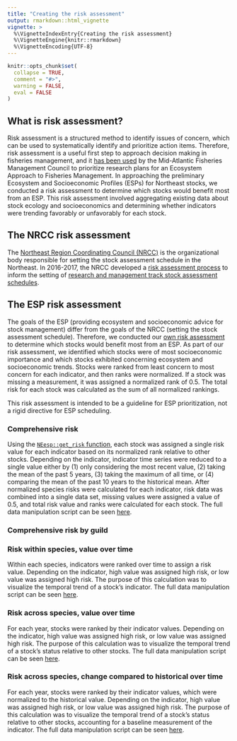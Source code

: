```yaml
---
title: "Creating the risk assessment"
output: rmarkdown::html_vignette
vignette: >
  %\VignetteIndexEntry{Creating the risk assessment}
  %\VignetteEngine{knitr::rmarkdown}
  %\VignetteEncoding{UTF-8}
---
```


```r
knitr::opts_chunk$set(
  collapse = TRUE,
  comment = "#>",
  warning = FALSE,
  eval = FALSE
)
```

## What is risk assessment?

Risk assessment is a structured method to identify issues of concern, which can be used to systematically identify and prioritize action items. Therefore, risk assessment is a useful first step to approach decision making in fisheries management, and it [has been used](https://www.frontiersin.org/articles/10.3389/fmars.2018.00442/full) by the Mid-Atlantic Fisheries Management Council to prioritize research plans for an Ecosystem Approach to Fisheries Management. In approaching the preliminary Ecosystem and Socioeconomic Profiles (ESPs) for Northeast stocks, we conducted a risk assessment to determine which stocks would benefit most from an ESP. This risk assessment involved aggregating existing data about stock ecology and socioeconomics and determining whether indicators were trending favorably or unfavorably for each stock.

## The NRCC risk assessment

The [Northeast Region Coordinating Council (NRCC)](https://www.nefmc.org/committees/northeast-regional-coordinating-council-nrcc) is the organizational body responsible for setting the stock assessment schedule in the Northeast. In 2016-2017, the NRCC developed a [risk assessment process](https://s3.amazonaws.com/nefmc.org/Stock-assessment-process-June2020.pdf) to inform the setting of [research and management track stock assessment schedules](https://www.nefmc.org/library/2020-2024-stock-assessment-schedule).

## The ESP risk assessment

The goals of the ESP (providing ecosystem and socioeconomic advice for stock management) differ from the goals of the NRCC (setting the stock assessment schedule). Therefore, we conducted our [own risk assessment](https://noaa-edab.github.io/ESP_docs/risk_ranking/plot_all_risk) to determine which stocks would benefit most from an ESP. As part of our risk assessment, we identified which stocks were of most socioeconomic importance and which stocks exhibited concerning ecosystem and socioeconomic trends. Stocks were ranked from least concern to most concern for each indicator, and then ranks were normalized. If a stock was missing a measurement, it was assigned a normalized rank of 0.5. The total risk for each stock was calculated as the sum of all normalized rankings. 

This risk assessment is intended to be a guideline for ESP prioritization, not a rigid directive for ESP scheduling.

### Comprehensive risk

Using the [`NEesp::get_risk` function](https://noaa-edab.github.io/NEesp/reference/index.html#section-risk-data-suite-of-functions), each stock was assigned a single risk value for each indicator based on its normalized rank relative to other stocks. Depending on the indicator, indicator time series were reduced to a single value either by (1) only considering the most recent value, (2) taking the mean of the past 5 years, (3) taking the maximum of all time, or (4) comparing the mean of the past 10 years to the historical mean. After normalized species risks were calculated for each indicator, risk data was combined into a single data set, missing values were assigned a value of 0.5, and total risk value and ranks were calculated for each stock. The full data manipulation script can be seen [here](https://github.com/NOAA-EDAB/NEesp/blob/main/data-raw/scripts/create_risk_rankings/calculate_comprehensive_risk.R). 

### Comprehensive risk by guild

### Risk within species, value over time

Within each species, indicators were ranked over time to assign a risk value. Depending on the indicator, high value was assigned high risk, or low value was assigned high risk. The purpose of this calculation was to visualize the temporal trend of a stock's indicator. The full data manipulation script can be seen [here](https://github.com/NOAA-EDAB/NEesp/blob/main/data-raw/scripts/create_risk_rankings/calculate_risk_within_species.R).

### Risk across species, value over time

For each year, stocks were ranked by their indicator values. Depending on the indicator, high value was assigned high risk, or low value was assigned high risk. The purpose of this calculation was to visualize the temporal trend of a stock's status relative to other stocks. The full data manipulation script can be seen [here](https://github.com/NOAA-EDAB/NEesp/blob/main/data-raw/scripts/create_risk_rankings/calculate_value_rankings_over_time.R).

### Risk across species, change compared to historical over time

For each year, stocks were ranked by their indicator values, which were normalized to the historical value. Depending on the indicator, high value was assigned high risk, or low value was assigned high risk. The purpose of this calculation was to visualize the temporal trend of a stock's status relative to other stocks, accounting for a baseline measurement of the indicator. The full data manipulation script can be seen [here](https://github.com/NOAA-EDAB/NEesp/blob/main/data-raw/scripts/create_risk_rankings/calculate_historical_rankings_over_time.R).
